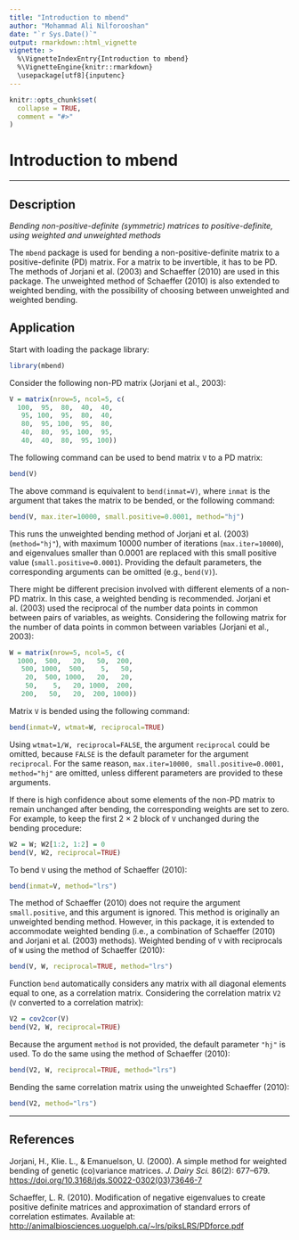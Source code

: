 ```yaml
---
title: "Introduction to mbend"
author: "Mohammad Ali Nilforooshan"
date: "`r Sys.Date()`"
output: rmarkdown::html_vignette
vignette: >
  %\VignetteIndexEntry{Introduction to mbend}
  %\VignetteEngine{knitr::rmarkdown}
  \usepackage[utf8]{inputenc}
---
```


```r
knitr::opts_chunk$set(
  collapse = TRUE,
  comment = "#>"
)
```

# Introduction to mbend

---

## Description

*Bending non-positive-definite (symmetric) matrices to positive-definite, using weighted and unweighted methods*

The `mbend` package is used for bending a non-positive-definite matrix to a positive-definite (PD) matrix. For a matrix to be invertible, it has to be PD. The methods of Jorjani et al. (2003) and Schaeffer (2010) are used in this package. The unweighted method of Schaeffer (2010) is also extended to weighted bending, with the possibility of choosing between unweighted and weighted bending.

## Application

Start with loading the package library:

```r
library(mbend)
```

Consider the following non-PD matrix (Jorjani et al., 2003):

```r
V = matrix(nrow=5, ncol=5, c(
  100,  95,  80,  40,  40,
   95, 100,  95,  80,  40,
   80,  95, 100,  95,  80,
   40,  80,  95, 100,  95,
   40,  40,  80,  95, 100))
```

The following command can be used to bend matrix `V` to a PD matrix:

```r
bend(V)
```

The above command is equivalent to `bend(inmat=V)`, where `inmat` is the argument that takes the matrix to be bended, or the following command:

```r
bend(V, max.iter=10000, small.positive=0.0001, method="hj")
```

This runs the unweighted bending method of Jorjani et al. (2003) (`method="hj"`), with maximum 10000 number of iterations (`max.iter=10000`), and eigenvalues smaller than 0.0001 are replaced with this small positive value (`small.positive=0.0001`). Providing the default parameters, the corresponding arguments can be omitted (e.g., `bend(V)`).

There might be different precision involved with different elements of a non-PD matrix. In this case, a weighted bending is recommended. Jorjani et al. (2003) used the reciprocal of the number data points in common between pairs of variables, as weights. Considering the following matrix for the number of data points in common between variables (Jorjani et al., 2003):

```r
W = matrix(nrow=5, ncol=5, c(
  1000,  500,   20,   50,  200,
   500, 1000,  500,    5,   50,
    20,  500, 1000,   20,   20,
    50,    5,   20, 1000,  200,
   200,   50,   20,  200, 1000))
```

Matrix `V` is bended using the following command:

```r
bend(inmat=V, wtmat=W, reciprocal=TRUE)
```

Using `wtmat=1/W, reciprocal=FALSE`, the argument `reciprocal` could be omitted, because `FALSE` is the default parameter for the argument `reciprocal`. For the same reason, `max.iter=10000, small.positive=0.0001, method="hj"` are omitted, unless different parameters are provided to these arguments.

If there is high confidence about some elements of the non-PD matrix to remain unchanged after bending, the corresponding weights are set to zero. For example, to keep the first 2 &times; 2 block of `V` unchanged during the bending procedure:

```r
W2 = W; W2[1:2, 1:2] = 0
bend(V, W2, reciprocal=TRUE)
```

To bend `V` using the method of Schaeffer (2010):

```r
bend(inmat=V, method="lrs")
```

The method of Schaeffer (2010) does not require the argument `small.positive`, and this argument is ignored. This method is originally an unweighted bending method. However, in this package, it is extended to accommodate weighted bending (i.e., a combination of Schaeffer (2010) and Jorjani et al. (2003) methods). Weighted bending of `V` with reciprocals of `W` using the method of Schaeffer (2010):

```r
bend(V, W, reciprocal=TRUE, method="lrs")
```

Function `bend` automatically considers any matrix with all diagonal elements equal to one, as a correlation matrix. Considering the correlation matrix `V2` (`V` converted to a correlation matrix):

```r
V2 = cov2cor(V)
bend(V2, W, reciprocal=TRUE)
```

Because the argument `method` is not provided, the default parameter `"hj"` is used. To do the same using the method of Schaeffer (2010):

```r
bend(V2, W, reciprocal=TRUE, method="lrs")
```

Bending the same correlation matrix using the unweighted Schaeffer (2010):

```r
bend(V2, method="lrs")
```

---

## References

Jorjani, H., Klie. L., & Emanuelson, U. (2000). A simple method for weighted bending of genetic (co)variance matrices. *J. Dairy Sci.* 86(2): 677--679. <https://doi.org/10.3168/jds.S0022-0302(03)73646-7>

Schaeffer, L. R. (2010). Modification of negative eigenvalues to create positive definite matrices and approximation of standard errors of correlation estimates. Available at: <http://animalbiosciences.uoguelph.ca/~lrs/piksLRS/PDforce.pdf>
